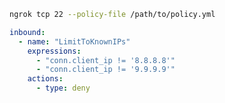 ```bash
ngrok tcp 22 --policy-file /path/to/policy.yml
```

```yaml title="policy.yml"
inbound:
  - name: "LimitToKnownIPs"
    expressions:
      - "conn.client_ip != '8.8.8.8'"
      - "conn.client_ip != '9.9.9.9'"
    actions:
      - type: deny
```
